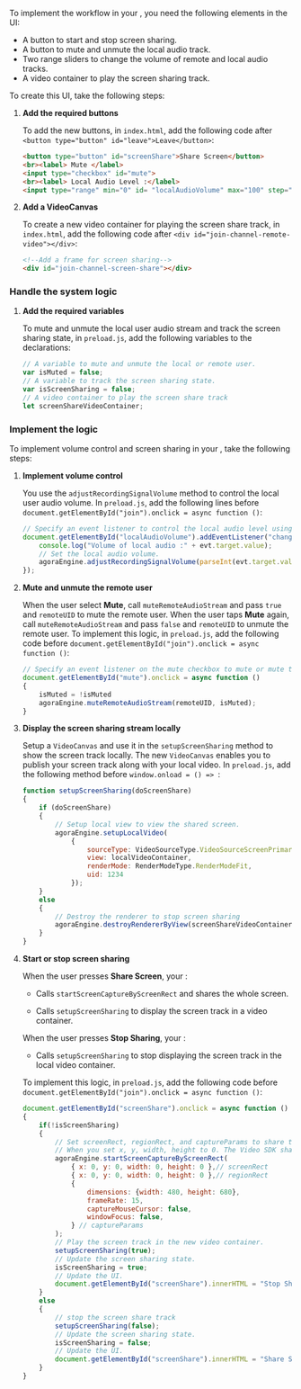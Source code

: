  <PlatformWrapper platform="electron">

To implement the <Vpd k="NAME"/> workflow in your <Vpl k="CLIENT" />, you need the following elements in the UI:

* A button to start and stop screen sharing.
* A button to mute and unmute the local audio track.
* Two range sliders to change the volume of remote and local audio tracks.
* A video container to play the screen sharing track.

To create this UI, take the following steps: 

1. **Add the required buttons**
    
    To add the new buttons, in `index.html`, add the following code after `<button type="button" id="leave">Leave</button>`:

    ```html
    <button type="button" id="screenShare">Share Screen</button>
    <br><label> Mute </label>
    <input type="checkbox" id="mute">
    <br><label> Local Audio Level :</label>
    <input type="range" min="0" id= "localAudioVolume" max="100" step="1"><br>
    ```

1. **Add a VideoCanvas**

    To create a new video container for playing the screen share track, in `index.html`, add the following code after `<div id="join-channel-remote-video"></div>`:

    ```html
    <!--Add a frame for screen sharing-->
    <div id="join-channel-screen-share"></div>
    ```

### Handle the system logic

1. **Add the required variables**

   To mute and unmute the local user audio stream and track the screen sharing state, in `preload.js`, add the following variables to the declarations:
   
   ```javascript
   // A variable to mute and unmute the local or remote user.
   var isMuted = false;
   // A variable to track the screen sharing state.
   var isScreenSharing = false;
   // A video container to play the screen share track
   let screenShareVideoContainer;
   ```

### Implement the <Vpd k="NAME"/> logic

To implement volume control and screen sharing in your <Vpl k="CLIENT" />, take the following steps:

1. **Implement volume control**

    You use the `adjustRecordingSignalVolume` method to control the local user audio volume. In `preload.js`, add the following lines before `document.getElementById("join").onclick = async function ()`:

    ```javascript
    // Specify an event listener to control the local audio level using the range slider.
    document.getElementById("localAudioVolume").addEventListener("change", function(evt) {
        console.log("Volume of local audio :" + evt.target.value);
        // Set the local audio volume.
        agoraEngine.adjustRecordingSignalVolume(parseInt(evt.target.value));
    });
    ```
1. **Mute and unmute the remote user**
    
    When the user select **Mute**, call `muteRemoteAudioStream` and pass `true` and `remoteUID` to mute the remote user. When the user taps **Mute** again, call `muteRemoteAudioStream` and pass `false` and `remoteUID` to unmute the remote user. To implement this logic,
    in `preload.js`, add the following code before `document.getElementById("join").onclick = async function ()`:

    ```javascript
    // Specify an event listener on the mute checkbox to mute or mute the remote user.
    document.getElementById("mute").onclick = async function ()
    { 
        isMuted = !isMuted
        agoraEngine.muteRemoteAudioStream(remoteUID, isMuted);
    }
    ```

3.  **Display the screen sharing stream locally**

    Setup a `VideoCanvas` and use it in the `setupScreenSharing` method to show the screen track locally. The new `VideoCanvas` enables you to publish your screen track along with your local video. In `preload.js`, add the following method before `window.onload = () => `:

    ``` javascript
    function setupScreenSharing(doScreenShare) 
    {
        if (doScreenShare)
        {
            // Setup local view to view the shared screen.
            agoraEngine.setupLocalVideo(
                {
                    sourceType: VideoSourceType.VideoSourceScreenPrimary,
                    view: localVideoContainer,
                    renderMode: RenderModeType.RenderModeFit,
                    uid: 1234
                });
        }
        else
        {
            // Destroy the renderer to stop screen sharing
            agoraEngine.destroyRendererByView(screenShareVideoContainer);
        }
    }
    ```
1. **Start or stop screen sharing**

    When the user presses **Share Screen**, your <Vpl k="CLIENT" />:
    
    * Calls `startScreenCaptureByScreenRect` and shares the whole screen.

    * Calls `setupScreenSharing` to display the screen track in a video container.

    When the user presses **Stop Sharing**, your <Vpl k="CLIENT" />:

    * Calls `setupScreenSharing` to stop displaying the screen track in the local video container.

    To implement this logic, in `preload.js`, add the following code before `document.getElementById("join").onclick = async function ()`:

    ```javascript
    document.getElementById("screenShare").onclick = async function ()
    {
        if(!isScreenSharing)
        {
            // Set screenRect, regionRect, and captureParams to share the screen.
            // When you set x, y, width, height to 0. The Video SDK shares the whole screen.
            agoraEngine.startScreenCaptureByScreenRect(
                { x: 0, y: 0, width: 0, height: 0 },// screenRect
                { x: 0, y: 0, width: 0, height: 0 },// regionRect
                {
                    dimensions: {width: 480, height: 680},
                    frameRate: 15,
                    captureMouseCursor: false,
                    windowFocus: false,
                } // captureParams
            );
            // Play the screen track in the new video container.
            setupScreenSharing(true);
            // Update the screen sharing state.
            isScreenSharing = true;
            // Update the UI.
            document.getElementById("screenShare").innerHTML = "Stop Sharing";
        }
        else
        {
            // stop the screen share track
            setupScreenSharing(false);
            // Update the screen sharing state.
            isScreenSharing = false;
            // Update the UI.
            document.getElementById("screenShare").innerHTML = "Share Screen";
        }
    }
    ```
</PlatformWrapper>

